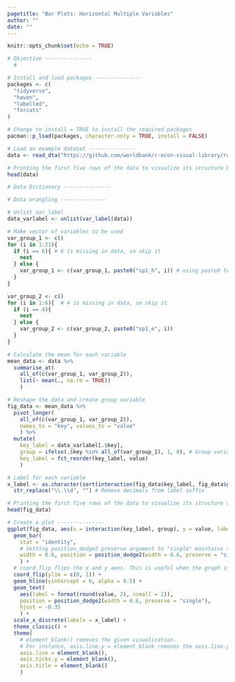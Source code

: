 ```yaml
---
pagetitle: "Bar Plots: Horizontal Multiple Variables"
author: ""
date: ""
---
```


```r
knitr::opts_chunk$set(echo = TRUE)
```

```r
# Objective ---------------
  #

# Install and load packages ---------------
packages <- c(
  "tidyverse",
  "haven",
  "labelled",
  "forcats"
)

# Change to install = TRUE to install the required packages
pacman::p_load(packages, character.only = TRUE, install = FALSE)

# Load an example dataset ---------------
data <- read_dta("https://github.com/worldbank/r-econ-visual-library/raw/master/Library/Data/HorizontalBetterbar.dta")

# Printing the first five rows of the data to visualize its structure before data wrangling
head(data)

# Data Dictionary ---------------

# Data wrangling ---------------

# Unlist var_label
data_varlabel <- unlist(var_label(data))

# Make vector of variables to be used
var_group_1 <- c()
for (i in 1:21){
  if (i == 6){ # 6 is missing in data, so skip it
    next
  } else {
    var_group_1 <- c(var_group_1, paste0("sp1_h", i)) # using paste0 to concatenate "sp1_h" and i
  }
}

var_group_2 <- c()
for (i in 1:6){  # 4 is missing in data, so skip it
  if (i == 4){
    next
  } else {
    var_group_2 <- c(var_group_2, paste0("sp1_e", i))
  }
}

# Calculate the mean for each variable
mean_data <- data %>%
  summarise_at(
    all_of(c(var_group_1, var_group_2)), 
    list(~ mean(., na.rm = TRUE)) 
    )

# Reshape the data and create group variable
fig_data <- mean_data %>%
  pivot_longer(
    all_of(c(var_group_1, var_group_2)), 
    names_to = "key", values_to = "value"
    ) %>%
  mutate(
    key_label = data_varlabel[.$key],
    group = ifelse(.$key %in% all_of(var_group_1), 1, 0), # Group variables according to lists made earlier
    key_label = fct_reorder(key_label, value)
    )

# Label for each variable
x_label <- as.character(sort(interaction(fig_data$key_label, fig_data$group))) %>%
  str_replace("\\.\\d", "") # Remove decimals from label suffix

# Printing the first five rows of the data to visualize its structure after data wrangling
head(fig_data)

# Create a plot ---------------
ggplot(fig_data, aes(x = interaction(key_label, group), y = value, label = key_label)) +
  geom_bar(
    stat = "identity", 
    # Setting position_dodge2 preserve argument to "single" maintains the total width of a single element
    width = 0.6, position = position_dodge2(width = 0.6, preserve = "single")
    ) +
  # coord_flip flips the x and y axes. This is useful when the graph is too long (horizontally) or too tall (vertically)
  coord_flip(ylim = c(0, 1)) + 
  geom_hline(yintercept = 0, alpha = 0.5) +
  geom_text(
    aes(label = format(round(value, 2), nsmall = 2)), 
    position = position_dodge2(width = 0.6, preserve = "single"), 
    hjust = -0.35
    ) +
  scale_x_discrete(labels = x_label) +
  theme_classic() +
  theme(
    # element_blank() removes the given visualization. 
    # For instance, axis.line.y = element_blank removes the axis.line.y
    axis.line = element_blank(),
    axis.ticks.y = element_blank(),
    axis.title = element_blank()
    )

```

